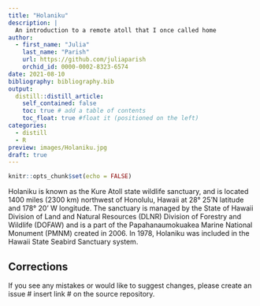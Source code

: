 ```yaml
---
title: "Holaniku"
description: |
  An introduction to a remote atoll that I once called home
author:
  - first_name: "Julia"
    last_name: "Parish"
    url: https://github.com/juliaparish
    orchid_id: 0000-0002-8323-6574
date: 2021-08-10
bibliography: bibliography.bib
output:
  distill::distill_article:
    self_contained: false
    toc: true # add a table of contents
    toc_float: true #float it (positioned on the left)
categories:
  - distill
  - R
preview: images/Holaniku.jpg
draft: true
---
```



```r
knitr::opts_chunk$set(echo = FALSE)
```

Holaniku is known as the Kure Atoll state wildlife sanctuary, and is located 1400 miles (2300 km) northwest of Honolulu, Hawaii at 28° 25’N latitude and 178° 20’ W longitude. The sanctuary is managed by the State of Hawaii Division of Land and Natural Resources (DLNR) Division of Forestry and Wildlife (DOFAW) and is a part of the Papahanaumokuakea Marine National Monument (PMNM) created in 2006. In 1978, Holaniku was included in the Hawaii State Seabird Sanctuary system. 



## Corrections {.appendix}

If you see any mistakes or would like to suggest changes, please create an issue # insert link # on the source repository.
